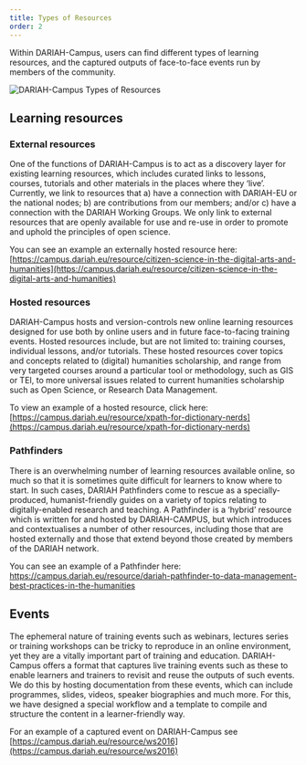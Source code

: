 ```yaml
---
title: Types of Resources
order: 2
---
```


Within DARIAH-Campus, users can find different types of learning resources, and
the captured outputs of face-to-face events run by members of the community.

![DARIAH-Campus Types of Resources](images/DC_types_of_resources.png)

## Learning resources

### External resources

One of the functions of DARIAH-Campus is to act as a discovery layer for
existing learning resources, which includes curated links to lessons, courses,
tutorials and other materials in the places where they ‘live’. Currently, we
link to resources that a) have a connection with DARIAH-EU or the national
nodes; b) are contributions from our members; and/or c) have a connection with
the DARIAH Working Groups. We only link to external resources that are openly
available for use and re-use in order to promote and uphold the principles of
open science.

You can see an example an externally hosted resource here:
[https://campus.dariah.eu/resource/citizen-science-in-the-digital-arts-and-humanities](https://campus.dariah.eu/resource/citizen-science-in-the-digital-arts-and-humanities)

### Hosted resources

DARIAH-Campus hosts and version-controls new online learning resources designed
for use both by online users and in future face-to-facing training events.
Hosted resources include, but are not limited to: training courses, individual
lessons, and/or tutorials. These hosted resources cover topics and concepts
related to (digital) humanities scholarship, and range from very targeted
courses around a particular tool or methodology, such as GIS or TEI, to more
universal issues related to current humanities scholarship such as Open Science,
or Research Data Management.

To view an example of a hosted resource, click here:
[https://campus.dariah.eu/resource/xpath-for-dictionary-nerds](https://campus.dariah.eu/resource/xpath-for-dictionary-nerds)

### Pathfinders

There is an overwhelming number of learning resources available online, so much
so that it is sometimes quite difficult for learners to know where to start. In
such cases, DARIAH Pathfinders come to rescue as a specially-produced,
humanist-friendly guides on a variety of topics relating to digitally-enabled
research and teaching. A Pathfinder is a ‘hybrid’ resource which is written for
and hosted by DARIAH-CAMPUS, but which introduces and contextualises a number of
other resources, including those that are hosted externally and those that
extend beyond those created by members of the DARIAH network.

You can see an example of a Pathfinder here:
[https://campus.dariah.eu/resource/dariah-pathfinder-to-data-management-best-practices-in-the-humanities ](https://campus.dariah.eu/resource/dariah-pathfinder-to-data-management-best-practices-in-the-humanities)

## Events

The ephemeral nature of training events such as webinars, lectures series or
training workshops can be tricky to reproduce in an online environment, yet they
are a vitally important part of training and education. DARIAH-Campus offers a
format that captures live training events such as these to enable learners and
trainers to revisit and reuse the outputs of such events. We do this by hosting
documentation from these events, which can include programmes, slides, videos,
speaker biographies and much more. For this, we have designed a special workflow
and a template to compile and structure the content in a learner-friendly way.

For an example of a captured event on DARIAH-Campus see
[https://campus.dariah.eu/resource/ws2016](https://campus.dariah.eu/resource/ws2016)
